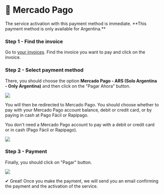 # 🤝 Mercado Pago


<Callout>
The service activation with this payment method is immediate. **This payment method is only available for Argentina.**
</Callout>

<Steps>

### Step 1 - Find the invoice
Go to [your invoices](https://billing.vexyhost.com/clientarea.php?action=invoices). Find the invoice you want to pay and click on the invoice.

### Step 2 - Select payment method
There, you should choose the option **Mercado Pago - ARS (Solo Argentina - Only Argentina)** and then click on the "Pagar Ahora" button.

![](https://i.imgur.com/fIn2PPK.png)

You will then be redirected to Mercado Pago. You should choose whether to pay with your Mercado Pago account balance, debit or credit card, or by paying in cash at Pago Fácil or Rapipago.

<Callout type="info">
You don't need a Mercado Pago account to pay with a debit or credit card or in cash (Pago Fácil or Rapipago).
</Callout>

![](https://i.imgur.com/ZtTOEKe.png)

### Step 3 - Payment
Finally, you should click on "Pagar" button.

![](https://i.imgur.com/sTh6YlN.png)

</Steps>

✔ Great! Once you make the payment, we will send you an email confirming the payment and the activation of the service.
